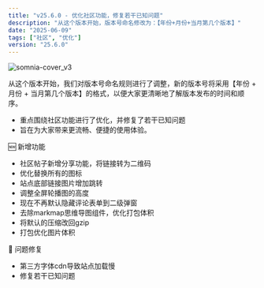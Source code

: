 ```yaml
---
title: "v25.6.0 - 优化社区功能，修复若干已知问题"
description: "从这个版本开始，版本号命名修改为：【年份+月份+当月第几个版本】"
date: "2025-06-09"
tags: ["社区", "优化"]
version: "25.6.0"
---
```



![somnia-cover_v3](/imgs/somnia-cover_v3.avif)

<Callout type="warning" title="提示">
从这个版本开始，我们对版本号命名规则进行了调整，新的版本号将采用【年份 + 月份 + 当月第几个版本】的格式，以便大家更清晰地了解版本发布的时间和顺序。​
</Callout>


- 重点围绕社区功能进行了优化，并修复了若干已知问题
- 旨在为大家带来更流畅、便捷的使用体验。

<Accordion type="multiple" collapsible className="w-full not-prose">
  <AccordionItem value="item-1">
    <AccordionTrigger>🆕 新增功能</AccordionTrigger>
    <AccordionContent className="flex flex-col gap-4 text-balance">
      <ul className="list-disc space-y-2 pl-4">
        <li>
          社区帖子新增分享功能，将链接转为二维码
        </li>
        <li>优化替换所有的图标</li>
        <li>站点底部链接图片增加跳转</li>
        <li>调整全屏轮播图的高度</li>
        <li>现在不再默认隐藏评论表单到二级弹窗</li>
        <li>去除markmap思维导图组件，优化打包体积</li>
        <li>将默认的压缩改回gzip</li>
        <li>打包优化图片体积</li>
      </ul>
    </AccordionContent>
  </AccordionItem>
  <AccordionItem value="item-2">
    <AccordionTrigger>🎃 问题修复</AccordionTrigger>
    <AccordionContent className="flex flex-col gap-4 text-balance">
      <ul className="list-disc space-y-2 pl-4">
        <li>第三方字体cdn导致站点加载慢</li>
        <li>修复若干已知问题</li>
      </ul>
    </AccordionContent>
  </AccordionItem>
</Accordion>
